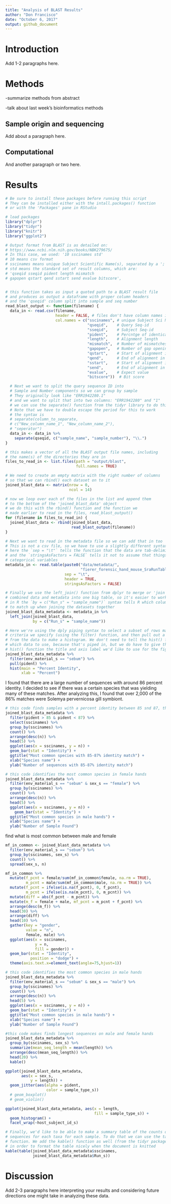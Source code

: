 ```yaml
---
title: "Analysis of BLAST Results"
author: "Don Francisco"
date: "October 6, 2017"
output: github_document
---
```


# Introduction

Add 1-2 paragraphs here.

# Methods

-summarize methods from abstract

-talk about last week's bioinformatics methods

## Sample origin and sequencing

Add about a paragraph here.

## Computational

And another paragraph or two here.

# Results

```r
# Be sure to install these packages before running this script
# They can be installed either with the intall.packages() function
# or with the 'Packages' pane in RStudio

# load packages
library("dplyr")
library("tidyr")
library("knitr")
library("ggplot2")
```

```r
# Output format from BLAST is as detailed on:
# https://www.ncbi.nlm.nih.gov/books/NBK279675/
# In this case, we used: '10 sscinames std'
# 10 means csv format
# sscinames means unique Subject Scientific Name(s), separated by a ';'
# std means the standard set of result columns, which are:
# 'qseqid sseqid pident length mismatch
# gapopen qstart qend sstart send evalue bitscore',


# this function takes as input a quoted path to a BLAST result file
# and produces as output a dataframe with proper column headers
# and the 'qseqid' column split into sample and seq number
read_blast_output <- function(filename) {
  data_in <- read.csv(filename,
                      header = FALSE, # files don't have column names in them
                      col.names = c("sscinames", # unique Subject Sci Name(s)
                                    "qseqid",    # Query Seq-id
                                    "sseqid",    # Subject Seq-id
                                    "pident",    # Percntge of identical matches
                                    "length",    # Alignment length
                                    "mismatch",  # Number of mismatches
                                    "gapopen",   # Number of gap openings
                                    "qstart",    # Start of alignment in query
                                    "qend",      # End of alignment in query
                                    "sstart",    # Start of alignment in subj
                                    "send",      # End of alignment in subject
                                    "evalue",    # Expect value
                                    "bitscore"))  # Bit score

  # Next we want to split the query sequence ID into
  # Sample and Number components so we can group by sample
  # They originally look like "ERR1942280.1"
  # and we want to split that into two columns: "ERR1942280" and "1"
  # we can use the separate() function from the tidyr library to do this
  # Note that we have to double escape the period for this to work
  # the syntax is
  # separate(column_to_separate,
  # c("New_column_name_1", "New_column_name_2"),
  # "seperator")
  data_in <- data_in %>%
    separate(qseqid, c("sample_name", "sample_number"), "\\.")
}
```

```r
# this makes a vector of all the BLAST output file names, including
# the name(s) of the directories they are in
files_to_read_in <- list.files(path = "output/blast",
                               full.names = TRUE)

# We need to create an empty matrix with the right number of columns
# so that we can rbind() each dataset on to it
joined_blast_data <- matrix(nrow = 0,
                            ncol = 14)

# now we loop over each of the files in the list and append them
# to the bottom of the 'joined_blast_data' object
# we do this with the rbind() function and the function we
# made earlier to read in the files, read_blast_output()
for (filename in files_to_read_in) {
  joined_blast_data <- rbind(joined_blast_data,
                             read_blast_output(filename))
}
```

```r
# Next we want to read in the metadata file so we can add that in too
# This is not a csv file, so we have to use a slightly different syntax
# here the `sep = "\t"` tells the function that the data are tab-delimited
# and the `stringsAsFactors = FALSE` tells it not to assume that things are
# categorical variables
metadata_in <- read.table(paste0("data/metadata/",
                                 "fierer_forensic_hand_mouse_SraRunTable.txt"),
                          sep = "\t",
                          header = TRUE,
                          stringsAsFactors = FALSE)

# Finally we use the left_join() function from dplyr to merge or 'join' the
# combined data and metadata into one big table, so it's easier to work with
# in R the `by = c("Run_s" = "sample_name")` syntax tells R which columns
# to match up when joining the datasets together
joined_blast_data_metadata <- metadata_in %>%
  left_join(joined_blast_data,
            by = c("Run_s" = "sample_name"))
```


```r
# Here we're using the dply piping syntax to select a subset of rows matching a
# criteria we specify (using the filter) function, and then pull out a column
# from the data to make a histogram. We don't need to tell the hist() function
# which data to use, because that's piped in, but we do have to give the
# hist() function the title and axis label we'd like to use for the figure
joined_blast_data_metadata %>%
  filter(env_material_s == "sebum") %>%
  pull(pident) %>%
  hist(main = "Percent Identity",
       xlab = "Percent")
```


I found that there are a large number of sequences with around 86 percent identity. I decided to see if there was a certain species that was yielding many of these matches. After analyzing this, I found that over 2,000 of the 86% matches were Solemya pervernicosa gill symbiont.

```r
# this code finds samples with a percent identity between 85 snd 87, then finds what species and how many of each have a percent identity within thid range
joined_blast_data_metadata %>%
  filter(pident > 85 & pident < 87) %>% 
  select(sscinames) %>%
  group_by(sscinames) %>%
  count() %>%
  arrange(desc(n)) %>%
  head(5) %>%
  ggplot(aes(x = sscinames, y = n)) + 
  geom_bar(stat = "Identity") + 
  ggtitle("Most common species with 85-87% identity match") + 
  xlab("Species name") + 
  ylab("Number of sequences with 85-87% identity match")

```




```r
# this code identifies the most common species in female hands
joined_blast_data_metadata %>%
  filter(env_material_s == "sebum" & sex_s == "female") %>%
  group_by(sscinames) %>%
  count() %>%
  arrange(desc(n)) %>%
  head(5) %>%
  ggplot(aes(x = sscinames, y = n)) + 
    geom_bar(stat = "Identity") + 
  ggtitle("Most common species in male hands") + 
  xlab("Species name") + 
  ylab("Number of Sample Found")
```

find what is most common between male and female
```r
mf_in_common <- joined_blast_data_metadata %>%
  filter(env_material_s == "sebum") %>%
  group_by(sscinames, sex_s) %>%
  count() %>%
  spread(sex_s, n) 

mf_in_common %>%
  mutate(f_pcnt = female/sum(mf_in_common$female, na.rm = TRUE), 
         m_pcnt = male/sum(mf_in_common$male, na.rm = TRUE)) %>%
  mutate(f_pcnt = ifelse(is.na(f_pcnt), 0, f_pcnt),
         m_pcnt = ifelse(is.na(m_pcnt), 0, m_pcnt)) %>%
  mutate(diff = abs(f_pcnt - m_pcnt)) %>%
  mutate(m_f = female + male, mf_pcnt = m_pcnt + f_pcnt) %>%
  arrange(desc(m_f)) %>%
  head(30) %>%
  arrange(diff) %>%
  head(10) %>%
  gather(key = "gender", 
         value = "n",
         female, male) %>%
  ggplot(aes(x = sscinames, 
             y = n,
             fill = gender)) +
  geom_bar(stat = "Identity", 
           position = "dodge") +
  theme(axis.text.x=element_text(angle=75,hjust=1))

```

```r
# this code identifies the most common species in male hands
joined_blast_data_metadata %>%
  filter(env_material_s == "sebum" & sex_s == "male") %>%
  group_by(sscinames) %>%
  count() %>%
  arrange(desc(n)) %>%
  head(5) %>%
  ggplot(aes(x = sscinames, y = n)) + 
  geom_bar(stat = "Identity") + 
  ggtitle("Most common species in male hands") + 
  xlab("Species name") + 
  ylab("Number of Sample Found")

```

```r
#this code makes finds longest sequences on male and female hands
joined_blast_data_metadata %>%
  group_by(sscinames, sex_s) %>%
  summarize(mean_seq_length = mean(length)) %>%
  arrange(desc(mean_seq_length)) %>%
  head(20) %>%
  kable()

```


```r

ggplot(joined_blast_data_metadata,
       aes(x = sex_s,
           y = length)) + 
  geom_jitter(aes(alpha = pident,
                  color = sample_type_s))
  # geom_boxplot()
  # geom_violin()

ggplot(joined_blast_data_metadata, aes(x = length,
                                       fill = sample_type_s)) + 
  geom_histogram() + 
  facet_wrap(~host_subject_id_s)


```


```r
# Finally, we'd like to be able to make a summary table of the counts of
# sequences for each taxa for each sample. To do that we can use the table()
# function. We add the kable() function as well (from the tidyr package)
# in order to format the table nicely when the document is knitted
kable(table(joined_blast_data_metadata$sscinames,
            joined_blast_data_metadata$Run_s))
```

# Discussion

Add 2-3 paragraphs here interpreting your results and considering future directions one might take in analyzing these data.

